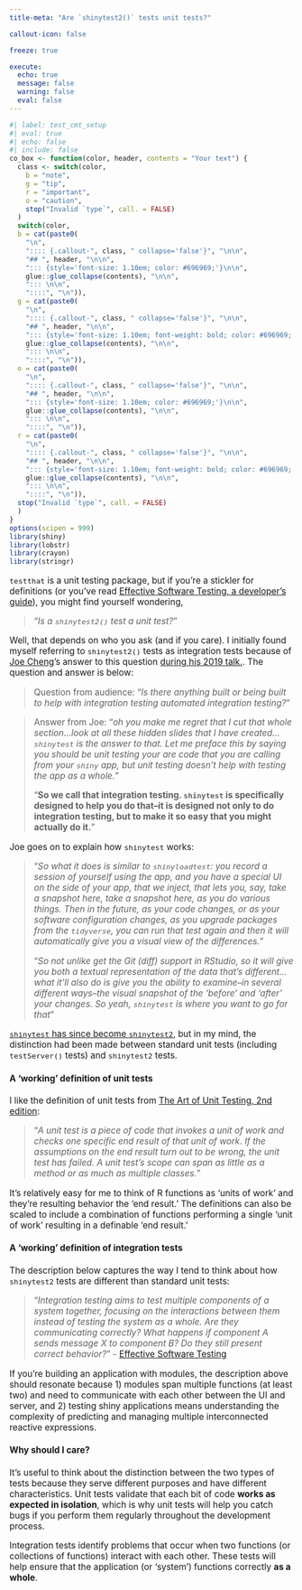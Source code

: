 ```yaml
---
title-meta: "Are `shinytest2()` tests unit tests?"

callout-icon: false

freeze: true

execute:
  echo: true
  message: false
  warning: false
  eval: false
---
```


```r
#| label: test_cmt_setup
#| eval: true 
#| echo: false 
#| include: false
co_box <- function(color, header, contents = "Your text") {
  class <- switch(color,
    b = "note",
    g = "tip",
    r = "important",
    o = "caution",
    stop("Invalid `type`", call. = FALSE)
  )
  switch(color,
  b = cat(paste0(
    "\n",
    ":::: {.callout-", class, " collapse='false'}", "\n\n",
    "## ", header, "\n\n", 
    "::: {style='font-size: 1.10em; color: #696969;'}\n\n",
    glue::glue_collapse(contents), "\n\n",
    "::: \n\n",
    "::::", "\n")),
  g = cat(paste0(
    "\n",
    ":::: {.callout-", class, " collapse='false'}", "\n\n",
    "## ", header, "\n\n", 
    "::: {style='font-size: 1.10em; font-weight: bold; color: #696969;'}\n\n",
    glue::glue_collapse(contents), "\n\n",
    "::: \n\n",
    "::::", "\n")),
  o = cat(paste0(
    "\n",
    ":::: {.callout-", class, " collapse='false'}", "\n\n",
    "## ", header, "\n\n", 
    "::: {style='font-size: 1.10em; color: #696969;'}\n\n",
    glue::glue_collapse(contents), "\n\n",
    "::: \n\n",
    "::::", "\n")),
  r = cat(paste0(
    "\n",
    ":::: {.callout-", class, " collapse='false'}", "\n\n",
    "## ", header, "\n\n", 
    "::: {style='font-size: 1.10em; font-weight: bold; color: #696969;'}\n\n",
    glue::glue_collapse(contents), "\n\n",
    "::: \n\n",
    "::::", "\n")),
  stop("Invalid `type`", call. = FALSE)
  )
}
options(scipen = 999)
library(shiny)
library(lobstr)
library(crayon)
library(stringr)
```

:::: {.callout-note collapse='true' title="Are `shinytest2()` tests unit tests?"}

::: {style='font-size: 1.10em;'}

`testthat` is a unit testing package, but if you're a stickler for definitions (or you've read [Effective Software Testing, a developer's guide](https://www.manning.com/books/effective-software-testing)), you might find yourself wondering, 

> "*Is a `shinytest2()` test a unit test?*"

Well, that depends on who you ask (and if you care). I initially found myself referring to `shinytest2()` tests as integration tests because of [Joe Cheng](https://www.rstudio.com/authors/joe-cheng/)'s answer to this question [during his 2019 talk.](https://www.youtube.com/watch?v=Wy3TY0gOmJw&t=2779s). The question and answer is below: 

> Question from audience: "*Is there anything built or being built to help with integration testing automated integration testing?*"

> Answer from Joe: "*oh you make me regret that I cut that whole section...look at all these hidden slides that I have created...`shinytest` is the answer to that. Let me preface this by saying you should be unit testing your are code that you are calling from your `shiny` app, but unit testing doesn't help with testing the app as a whole.*"
> 
> "**So we call that integration testing. `shinytest` is specifically designed to help you do that--it is designed not only to do integration testing, but to make it so easy that you might actually do it.**"

Joe goes on to explain how `shinytest` works: 

> "*So what it does is similar to `shinyloadtest`: you record a session of yourself using the app, and you have a special UI on the side of your app, that we inject, that lets you, say, take a snapshot here, take a snapshot here, as you do various things. Then in the future, as your code changes, or as your software configuration changes, as you upgrade packages from the `tidyverse`, you can run that test again and then it will automatically give you a visual view of the differences.*"
>
> "*So not unlike get the Git (diff) support in RStudio, so it will give you both a textual representation of the data that's different...what it'll also do is give you the ability to examine--in several different ways--the visual snapshot of the 'before' and 'after' your changes. So yeah, `shinytest` is where you want to go for that*"

[`shinytest` has since become `shinytest2`](https://rstudio.github.io/shinytest2/articles/z-migration.html), but in my mind, the distinction had been made between standard unit tests (including `testServer()` tests) and `shinytest2` tests. 

#### A 'working' definition of unit tests 

I like the definition of unit tests from [The Art of Unit Testing, 2nd edition](https://www.manning.com/books/the-art-of-unit-testing-second-edition): 

> "*A unit test is a piece of code that invokes a unit of work and checks one specific end result of that unit of work. If the assumptions on the end result turn out to be wrong, the unit test has failed. A unit test’s scope can span as little as a method or as much as multiple classes.*"

It's relatively easy for me to think of R functions as 'units of work' and they're resulting behavior the 'end result.' The definitions can also be scaled to include a combination of functions performing a single 'unit of work' resulting in a definable 'end result.'

#### A 'working' definition of integration tests 

The description below captures the way I tend to think about how `shinytest2` tests are different than standard unit tests:

> "*Integration testing aims to test multiple components of a system together, focusing on the interactions between them instead of testing the system as a whole. Are they communicating correctly? What happens if component A sends message X to component B? Do they still present correct behavior?*" - [Effective Software Testing](https://www.manning.com/books/effective-software-testing)

If you're building an application with modules, the description above should resonate because 1) modules span multiple functions (at least two) and need to communicate with each other between the UI and server, and 2) testing shiny applications means understanding the complexity of predicting and managing multiple interconnected reactive expressions.

#### Why should I care? 

It's useful to think about the distinction between the two types of tests because they serve different purposes and have different characteristics. Unit tests validate that each bit of code **works as expected in isolation**, which is why unit tests will help you catch bugs if you perform them regularly throughout the development process.

Integration tests identify problems that occur when two functions (or collections of functions) interact with each other. These tests will help ensure that the application (or 'system') functions correctly **as a whole**.



:::

::::